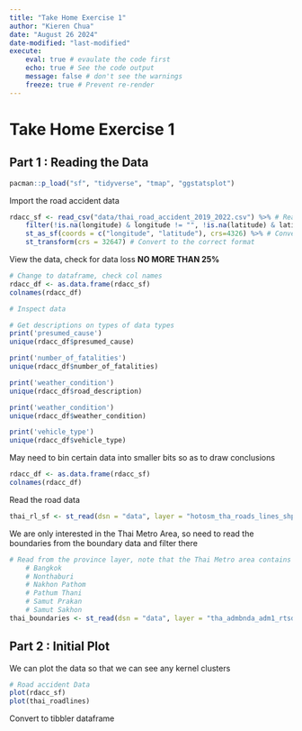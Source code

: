 ```yaml
---
title: "Take Home Exercise 1"
author: "Kieren Chua"
date: "August 26 2024"
date-modified: "last-modified"
execute: 
    eval: true # evaulate the code first
    echo: true # See the code output
    message: false # don't see the warnings
    freeze: true # Prevent re-render
---
```


# Take Home Exercise 1

## Part 1 : Reading the Data

```r
pacman::p_load("sf", "tidyverse", "tmap", "ggstatsplot")
```

Import the road accident data

```r
rdacc_sf <- read_csv("data/thai_road_accident_2019_2022.csv") %>% # Read the data
    filter(!is.na(longitude) & longitude != "", !is.na(latitude) & latitude != "") %>% # Filter for N.A. and empty values
    st_as_sf(coords = c("longitude", "latitude"), crs=4326) %>% # Convert to SF format
    st_transform(crs = 32647) # Convert to the correct format
```

View the data, check for data loss **NO MORE THAN 25%**

```r
# Change to dataframe, check col names 
rdacc_df <- as.data.frame(rdacc_sf)
colnames(rdacc_df)
```

```r
# Inspect data

# Get descriptions on types of data types
print('presumed_cause')
unique(rdacc_df$presumed_cause)

print('number_of_fatalities')
unique(rdacc_df$number_of_fatalities)

print('weather_condition')
unique(rdacc_df$road_description)

print('weather_condition')
unique(rdacc_df$weather_condition)

print('vehicle_type')
unique(rdacc_df$vehicle_type)
```
May need to bin certain data into smaller bits so as to draw conclusions

```r
rdacc_df <- as.data.frame(rdacc_sf)
colnames(rdacc_df)
```

Read the road data

```r
thai_rl_sf <- st_read(dsn = "data", layer = "hotosm_tha_roads_lines_shp") %>% st_transform(crs = 32647)

``` 

We are only interested in the Thai Metro Area, so need to read the boundaries from the boundary data and filter there

```r
# Read from the province layer, note that the Thai Metro area contains only
    # Bangkok
    # Nonthaburi
    # Nakhon Pathom
    # Pathum Thani
    # Samut Prakan
    # Samut Sakhon
thai_boundaries <- st_read(dsn = "data", layer = "tha_admbnda_adm1_rtsd_20220121") %>% st_transform(crs = 32647)

```
## Part 2 : Initial Plot
We can plot the data so that we can see any kernel clusters

```r
# Road accident Data
plot(rdacc_sf)
plot(thai_roadlines)
```




Convert to tibbler dataframe

